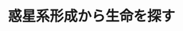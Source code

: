 ﻿---
title: "惑星系形成から生命を探す"
category: "理学院"
vol: 81
interviewee: "井田 茂"
url: ""
tags: []
pdf: "81-3-inota.pdf"
career: ""
preface: "井田研究室では、太陽系などの惑星系がどのようにして形成され進化していくのかを知るために、コンピュータシミュレーションを用いた理論的な研究をしている。井田研究室は2012年に設立された地球生命研究所で、惑星系形成という立場から、地球と生命の起源や宇宙における生命をテーマに今まで研究されたことのない問題にも挑戦している。"
---
